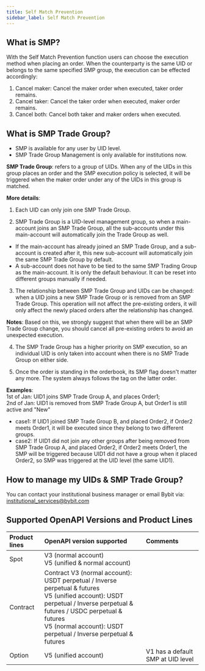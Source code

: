 ```yaml
---
title: Self Match Prevention
sidebar_label: Self Match Prevention
---
```


## What is SMP?
With the Self Match Prevention function users can choose the execution method when placing an order. When the counterparty
is the same UID or belongs to the same specified SMP group, the execution can be effected accordingly:
1. Cancel maker: Cancel the maker order when executed, taker order remains.
2. Cancel taker: Cancel the taker order when executed, maker order remains.
3. Cancel both: Cancel both taker and maker orders when executed.

## What is SMP Trade Group?
* SMP is available for any user by UID level.
* SMP Trade Group Management is only available for institutions now.

**SMP Trade Group**: refers to a group of UIDs. When any of the UIDs in this group places an order and the SMP execution
policy is selected, it will be triggered when the maker order under any of the UIDs in this group is matched.

**More details**:
1. Each UID can only join one SMP Trade Group.

2. SMP Trade Group is a UID-level management group, so when a main-account joins an SMP Trade Group, all the sub-accounts
under this main-account will automatically join the Trade Group as well.

<ul>
    <li>
        If the main-account has already joined an SMP Trade Group, and a sub-account is created after it, this new
    sub-account will automatically join the same SMP Trade Group by default.
    </li>
    <li>
        A sub-account does not have to be tied to the same SMP Trading Group as the main-account. It is only the default
    behaviour. It can be reset into different groups manually if needed.
    </li>
</ul>

3. The relationship between SMP Trade Group and UIDs can be changed: when a UID joins a new SMP Trade Group or is
removed from an SMP Trade Group. This operation will not affect the pre-existing orders, it will only affect the newly placed orders after
the relationship has changed.

**Notes**:
Based on this, we strongly suggest that when there will be an SMP Trade Group change, you should cancel all
pre-existing orders to avoid an unexpected execution.

4. The SMP Trade Group has a higher priority on SMP execution, so an individual UID is only taken into account when there is no SMP Trade Group on either side.

5. Once the order is standing in the orderbook, its SMP flag doesn't matter any more. The system always follows the tag on the latter order.

**Examples**:<br/>
1st of Jan: UID1 joins SMP Trade Group A, and places Order1;<br/>
2nd of Jan: UID1 is removed from SMP Trade Group A, but Order1 is still active and "New"
  - case1: If UID1 joined SMP Trade Group B, and placed Order2, if Order2 meets Order1, it will be executed since they belong to two different groups.
  - case2: If UID1 did not join any other groups after being removed from SMP Trade Group A, and placed Order2, if Order2 meets Order1, the SMP will be triggered because UID1 did not have a group when it placed Order2, so SMP was triggered at the UID level (the same UID1).

## How to manage my UIDs & SMP Trade Group?
You can contact your institutional business manager or email Bybit via: institutional_services@bybit.com

## Supported OpenAPI Versions and Product Lines
|Product lines |OpenAPI version supported |Comments|
|:----|:--------|:------|
|Spot|V3 (normal account)<br/>V5 (unified & normal account)| |
|Contract|Contract V3 (normal account): USDT perpetual / Inverse perpetual & futures<br/>V5 (unified account): USDT perpetual / Inverse perpetual & futures / USDC perpetual & futures<br/>V5 (normal account): USDT perpetual / Inverse perpetual & futures|  |
|Option|V5 (unified account)|V1 has a default SMP at UID level |
